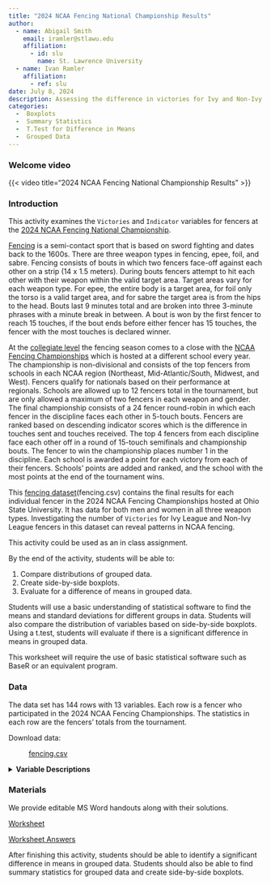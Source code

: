 ```yaml
---
title: "2024 NCAA Fencing National Championship Results"
author:
  - name: Abigail Smith
    email: iramler@stlawu.edu
    affiliation:
      - id: slu
        name: St. Lawrence University
  - name: Ivan Ramler
    affiliation:
      - ref: slu
date: July 8, 2024
description: Assessing the difference in victories for Ivy and Non-Ivy league fencers at the 2024 NCAA Fencing National Championships. 
categories:
  -  Boxplots
  -  Summary Statistics
  -  T.Test for Difference in Means
  -  Grouped Data
---
```


### Welcome video

{{< video  title="2024 NCAA Fencing National Championship Results" >}}

### Introduction

This activity examines the `Victories` and `Indicator` variables for fencers at the [2024 NCAA Fencing National Championship](https://en.wikipedia.org/wiki/NCAA_Fencing_Championships){target="_blank"}. 

[Fencing](https://en.wikipedia.org/wiki/Fencing){target="_blank"} is a semi-contact sport that is based on sword fighting and dates back to the 1600s. There are three weapon types in fencing, epee, foil, and sabre. Fencing consists of bouts in which two fencers face-off against each other on a strip (14 x 1.5 meters). During bouts fencers attempt to hit each other with their weapon within the valid target area. Target areas vary for each weapon type. For epee, the entire body is a target area, for foil only the torso is a valid target area, and for sabre the target area is from the hips to the head. Bouts last 9 minutes total and are broken into three 3-minute phrases with a minute break in between. A bout is won by the first fencer to reach 15 touches, if the bout ends before either fencer has 15 touches, the fencer with the most touches is
declared winner.

At the [collegiate level](https://en.wikipedia.org/wiki/Collegiate_fencing){target="_blank"}
the fencing season comes to a close with the [NCAA Fencing Championships](https://en.wikipedia.org/wiki/NCAA_Fencing_Championships){target="_blank"} which is hosted at a different school every year. The championship is non-divisional and consists of the top fencers from schools in each NCAA region (Northeast, Mid-Atlantic/South, Midwest, and West). Fencers qualify for nationals based on their performance at regionals. Schools are allowed up to 12 fencers total in the tournament, but are only allowed a maximum of two fencers in each weapon and gender. The final championship consists of a 24 fencer round-robin in which each fencer in the discipline faces each other in 5-touch bouts. Fencers are ranked based on descending indicator scores which is the difference in touches sent and touches received. The top 4 fencers from each discipline face each other off in a round of 15-touch semifinals and championship bouts. The fencer to win the championship places number 1 in the discipline. Each school is awarded a point for each victory from each of their fencers. Schools' points are added and ranked, and the school with the most points at the end of the tournament wins.

This [fencing dataset](fencing.csv){target="_blank"}(fencing.csv) contains the final results for each individual fencer in the 2024 NCAA Fencing Championships hosted at Ohio State University. It has data for both men and women in all three weapon types. Investigating the number of `Victories` for Ivy League and Non-Ivy League fencers in this dataset can reveal patterns in NCAA fencing. 

::: {.callout-note collapse="true" title="Activity Length" appearance="minimal"}
This activity could be used as an in class assignment. 
:::



::: {.callout-note collapse="true" title="Learning Objectives" appearance="minimal"}
By the end of the activity, students will be able to:

1.  Compare distributions of grouped data.
2.  Create side-by-side boxplots.
4.  Evaluate for a difference of means in grouped data.
:::

::: {.callout-note collapse="true" title="Methods" appearance="minimal"}
Students will use a basic understanding of statistical software to find the means and standard deviations for different groups in data. Students will also compare the distribution of variables based on side-by-side boxplots. Using a t.test, students will evaluate if there is a significant difference in means in grouped data.
:::

::: {.callout-note collapse="true" title="Technology Requirements" appearance="minimal"}
This worksheet will require the use of basic statistical software such as BaseR or an equivalent program.
:::

### Data

The data set has 144 rows with 13 variables. Each row is a fencer who participated in the 2024 NCAA Fencing Championships. The statistics in each row are the fencers' totals from the tournament.

Download data: 

: [fencing.csv](fencing.csv){target="_blank"}

<details>
<summary><b>Variable Descriptions</b></summary>

| Variable   | Description                                                                                                             |
|-----------------------|------------------------------------------------|
| `Place` | The place the fencer finished the tournament in. |
| `Tied` | If the fencer was tied for their place with someone else, `TRUE` or `FALSE`. |
| `Name` | The fencer's name in `first name last name` order. |
| `School` | The school the fencer is representing. |
| `Victories`   | The total victories the fencer had in the tournament. |
| `Bouts`  | The number of bouts the fencer was in in the tournament. |
| `Pct` | The percentage of wins (`Victories`/`Bouts`) the fencer had in the tournament. |
| `TS`  | The total touches sent by the fencer in the tournament, meaning touches they scored against opponents. |
| `TR` | The total touches received by the fencer in the tournament, meaning touches scored against the fencer. |
| `Ind` | The indicator score, calculated by `TS`-`TR`. |
| `Gender` | The fencer's gender, `Women` or `Men`. |
| `Ivy` | If the fencer's school is in the Ivy League, `Ivy` or `Non-Ivy`. |


**Data Source**

[Website the Data was Scraped From](https://ncaa.escrimeresults.com/ncaa2024.html){target="_blank"}=

**More information on the rules and set up**

[Olympic Fencing Rules](https://www.nbcolympics.com/news/fencing-101-rules-and-scoring){target="_blank"}

[NCAA Fencing Website](https://www.ncaa.com/sports/fencing){target="_blank"}

[NCAA Fencing Championships Wikipedia](https://en.wikipedia.org/wiki/NCAA_Fencing_Championships){target="_blank"}

[NCAA Fencing Wikipedia](https://en.wikipedia.org/wiki/Collegiate_fencing){target="_blank"}

[Fencing Wikipedia](https://en.wikipedia.org/wiki/Fencing){target="_blank"}

</details>

### Materials

We provide editable MS Word handouts along with their solutions.

[Worksheet](fencing_worksheet_tech.docx)

[Worksheet Answers](fencing_worksheet_tech_KEY.docx)

::: {.callout-note collapse="true" title="Conclusion" appearance="minimal"}
After finishing this activity, students should be able to identify a significant difference in means in grouped data. Students should also be able to find summary statistics for grouped data and create side-by-side boxplots.
:::
